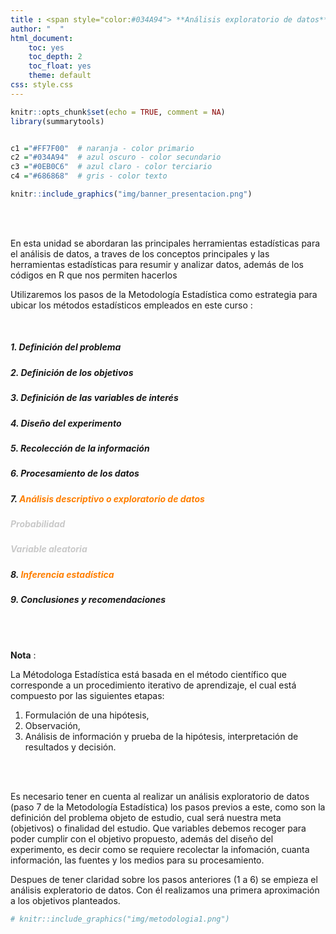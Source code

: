 ```yaml
---
title : <span style="color:#034A94"> **Análisis exploratorio de datos**</span>
author: "  " 
html_document:
    toc: yes
    toc_depth: 2
    toc_float: yes
    theme: default
css: style.css
---
```




```r
knitr::opts_chunk$set(echo = TRUE, comment = NA)
library(summarytools)


c1 ="#FF7F00"  # naranja - color primario 
c2 ="#034A94"  # azul oscuro - color secundario
c3 ="#0EB0C6"  # azul claro - color terciario
c4 ="#686868"  # gris - color texto
```


```r
knitr::include_graphics("img/banner_presentacion.png")
```


</br></br>

En esta unidad se abordaran las principales herramientas estadísticas para el análisis de datos, a traves de los conceptos principales y  las herramientas estadísticas para  resumir y analizar datos, además de los códigos en R que nos permiten hacerlos


Utilizaremos los pasos de la Metodología Estadística como estrategia para ubicar los métodos estadísticos empleados en este curso :


<br/>

##### 1. **Definición del problema**
##### 2. **Definición de los objetivos**
##### 3. **Definición de las variables de interés**
##### 4. **Diseño del experimento**
##### 5. **Recolección de la información**
##### 6. **Procesamiento de los datos**
##### 7. <span style="color:#FF7F00">**Análisis descriptivo o exploratorio de datos**</span>
#####    <span style="color:#C9C9C9">**Probabilidad**</span>
#####    <span style="color:#C9C9C9">**Variable aleatoria**</span>
##### 8. <span style="color:#FF7F00">**Inferencia estadística**</span>
##### 9. **Conclusiones y recomendaciones**

<br/><br/>

**Nota** : 

La Métodologa Estadística está basada en el método científico que corresponde a un procedimiento iterativo de aprendizaje, el cual está compuesto por las siguientes etapas: 

1. Formulación de una hipótesis, 
2. Observación, 
3. Análisis de información y prueba de la hipótesis, interpretación de resultados y decisión.

<br/><br/>

Es necesario tener en cuenta al realizar un análisis exploratorio de datos (paso 7 de la Metodología Estadística) los pasos previos a este, como son la definición del problema objeto de estudio, cual será nuestra meta (objetivos) o finalidad del estudio. Que variables debemos recoger para poder cumplir con el objetivo propuesto, además del diseño del experimento, es decir como se requiere recolectar la infomación, cuanta información, las fuentes y los medios para su procesamiento.

Despues de tener claridad sobre los pasos anteriores (1 a 6) se empieza el análisis expleratorio de datos. Con él realizamos una primera aproximación a los objetivos planteados. 




```r
# knitr::include_graphics("img/metodologia1.png")
```
